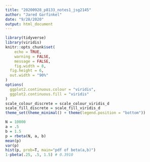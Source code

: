 ```yaml
---
title: "20200928_p8133_notes1_jsg2145"
author: "Jared Garfinkel"
date: "9/28/2020"
output: html_document
---
```


```r
library(tidyverse)
library(viridis)
knitr::opts_chunk$set(
	echo = TRUE,
	warning = FALSE,
	message = FALSE,
	fig.width = 8, 
  fig.height = 6,
  out.width = "90%"
)
options(
  ggplot2.continuous.colour = "viridis",
  ggplot2.continuous.fill = "viridis"
)
scale_colour_discrete = scale_colour_viridis_d
scale_fill_discrete = scale_fill_viridis_d
theme_set(theme_minimal() + theme(legend.position = "bottom"))
```

```r
N = 10000
a = .5
b = 1.5
p = rbeta(N, a, b)
mean(p)
var(p)
hist(p, prob=T, main="pdf of beta(a,b)")
1-pbeta(.25, .5, 1.5) # 0.3910
```

```r

```

